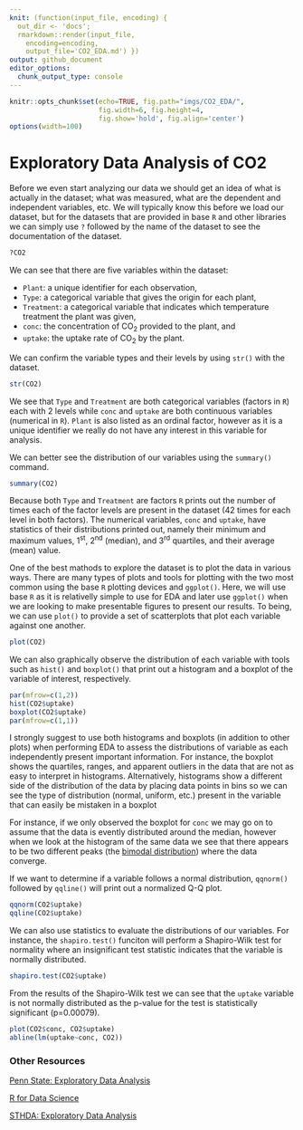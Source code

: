 ```yaml
---
knit: (function(input_file, encoding) {
  out_dir <- 'docs';
  rmarkdown::render(input_file,
    encoding=encoding,
    output_file='CO2_EDA.md') })
output: github_document
editor_options:
  chunk_output_type: console
---
```


```r
knitr::opts_chunk$set(echo=TRUE, fig.path="imgs/CO2_EDA/",
                      fig.width=6, fig.height=4,
                      fig.show='hold', fig.align='center')
options(width=100)
```

# Exploratory Data Analysis of CO2

Before we even start analyzing our data we should get an idea of what is actually in the dataset; what was measured, what are the dependent and independent variables, etc.  We will typically know this before we load our dataset, but for the datasets that are provided in base `R` and other libraries we can simply use `?` followed by the name of the dataset to see the documentation of the dataset.

```r
?CO2
```

We can see that there are five variables within the dataset:

- `Plant`: a unique identifier for each observation,
- `Type`: a categorical variable that gives the origin for each plant,
- `Treatment`: a categorical variable that indicates which temperature treatment the plant was given,
- `conc`: the concentration of CO<sub>2</sub> provided to the plant, and
- `uptake`: the uptake rate of CO<sub>2</sub> by the plant.

We can confirm the variable types and their levels by using `str()` with the dataset.

```r
str(CO2)
```

We see that `Type` and `Treatment` are both categorical variables (factors in `R`) each with 2 levels while `conc` and `uptake` are both continuous variables (numerical in `R`).  `Plant` is also listed as an ordinal factor, however as it is a unique identifier we really do not have any interest in this variable for analysis.

We can better see the distribution of our variables using the `summary()` command.

```r
summary(CO2)
```

Because both `Type` and `Treatment` are factors `R` prints out the number of times each of the factor levels are present in the dataset (42 times for each level in both factors).  The numerical variables, `conc` and `uptake`, have statistics of their distributions printed out, namely their minimum and maximum values, 1<sup>st</sup>, 2<sup>nd</sup> (median), and 3<sup>rd</sup> quartiles, and their average (mean) value.

One of the best mathods to explore the dataset is to plot the data in various ways.  There are many types of plots and tools for plotting with the two most common using the base `R` plotting devices and `ggplot()`.  Here, we will use base `R` as it is relativelly simple to use for EDA and later use `ggplot()` when we are looking to make presentable figures to present our results.  To being, we can use `plot()` to provide a set of scatterplots that plot each variable against one another.

```r
plot(CO2)
```

We can also graphically observe the distribution of each variable with tools such as `hist()` and `boxplot()` that print out a histogram and a boxplot of the variable of interest, respectively.

```r
par(mfrow=c(1,2))
hist(CO2$uptake)
boxplot(CO2$uptake)
par(mfrow=c(1,1))
```

I strongly suggest to use both histograms and boxplots (in addition to other plots) when performing EDA to assess the distributions of variable as each independently present important information.  For instance, the boxplot shows the quartiles, ranges, and apparent outliers in the data that are not as easy to interpret in histograms.  Alternatively, histograms show a different side of the distribution of the data by placing data points in bins so we can see the type of distribution (normal, uniform, etc.) present in the variable that can easily be mistaken in a boxplot

For instance, if we only observed the boxplot for `conc` we may go on to assume that the data is evently distributed around the median, however when we look at the histogram of the same data we see that there appears to be two different peaks (the [bimodal distribution](https://www.statisticshowto.com/what-is-a-bimodal-distribution/)) where the data converge.

If we want to determine if a variable follows a normal distribution, `qqnorm()` followed by `qqline()` will print out a normalized Q-Q plot.

```r
qqnorm(CO2$uptake)
qqline(CO2$uptake)
```

We can also use statistics to evaluate the distributions of our variables.  For instance, the `shapiro.test()` funciton will perform a Shapiro-Wilk test for normality where an insignificant test statistic indicates that the variable is normally distributed.

```r
shapiro.test(CO2$uptake)
```

From the results of the Shapiro-Wilk test we can see that the `uptake` variable is not normally distributed as the p-value for the test is statistically significant (p=0.00079).

```r
plot(CO2$conc, CO2$uptake)
abline(lm(uptake~conc, CO2))
```

\newline
\newline

### Other Resources

[Penn State: Exploratory Data Analysis](https://online.stat.psu.edu/stat508/lesson/1b)

[R for Data Science](https://r4ds.had.co.nz/exploratory-data-analysis.html)

[STHDA: Exploratory Data Analysis](http://www.sthda.com/english/wiki/exploratory-data-analysis)
